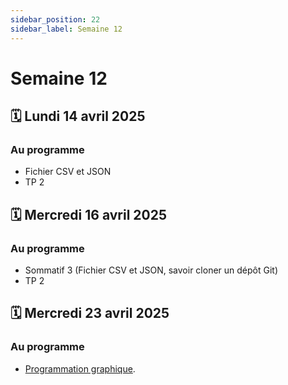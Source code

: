 ```yaml
---
sidebar_position: 22
sidebar_label: Semaine 12
---
```


# Semaine 12

## 🗓️ Lundi 14 avril 2025

### Au programme

- Fichier CSV et JSON
- TP 2

## 🗓️ Mercredi 16 avril 2025

### Au programme

- Sommatif 3 (Fichier CSV et JSON, savoir cloner un dépôt Git)
- TP 2

## 🗓️ Mercredi 23 avril 2025

### Au programme

- [Programmation graphique](https://archambaultv-prof.github.io/programmation-python/docs/category/gui---tkinter).